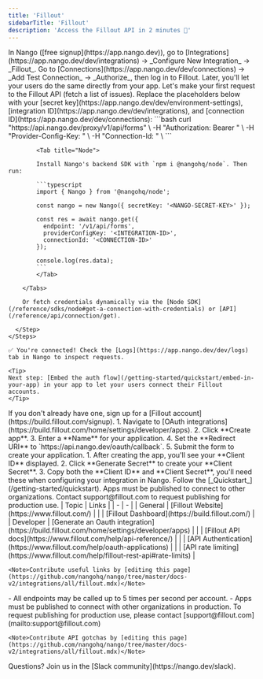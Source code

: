 ```yaml
---
title: 'Fillout'
sidebarTitle: 'Fillout'
description: 'Access the Fillout API in 2 minutes 💨'
---
```


<Tabs>
  <Tab title="🚀 Quickstart">
    <Steps>
      <Step title="Create an integration">
        In Nango ([free signup](https://app.nango.dev)), go to [Integrations](https://app.nango.dev/dev/integrations) -> _Configure New Integration_ -> _Fillout_.
      </Step>
      <Step title="Authorize Fillout">
        Go to [Connections](https://app.nango.dev/dev/connections) -> _Add Test Connection_ -> _Authorize_, then log in to Fillout. Later, you'll let your users do the same directly from your app.
      </Step>
      <Step title="Call the Fillout API">
        Let's make your first request to the Fillout API (fetch a list of issues). Replace the placeholders below with your [secret key](https://app.nango.dev/dev/environment-settings), [integration ID](https://app.nango.dev/dev/integrations), and [connection ID](https://app.nango.dev/dev/connections):
        <Tabs>
            <Tab title="cURL">
                 ```bash
                curl "https://api.nango.dev/proxy/v1/api/forms" \
                  -H "Authorization: Bearer <NANGO-SECRET-KEY>" \
                  -H "Provider-Config-Key: <INTEGRATION-ID>" \
                  -H "Connection-Id: <CONNECTION-ID>" \
                ```
            </Tab>

            <Tab title="Node">

            Install Nango's backend SDK with `npm i @nangohq/node`. Then run:

            ```typescript
            import { Nango } from '@nangohq/node';

            const nango = new Nango({ secretKey: '<NANGO-SECRET-KEY>' });

            const res = await nango.get({
              endpoint: '/v1/api/forms',
              providerConfigKey: '<INTEGRATION-ID>',
              connectionId: '<CONNECTION-ID>'
            });

            console.log(res.data);
            ```
            </Tab>

        </Tabs>

        Or fetch credentials dynamically via the [Node SDK](/reference/sdks/node#get-a-connection-with-credentials) or [API](/reference/api/connection/get).

      </Step>
    </Steps>

    ✅ You're connected! Check the [Logs](https://app.nango.dev/dev/logs) tab in Nango to inspect requests.

    <Tip>
    Next step: [Embed the auth flow](/getting-started/quickstart/embed-in-your-app) in your app to let your users connect their Fillout accounts.
    </Tip>
  </Tab>
  <Tab title="🧑‍💻 OAuth app setup">
    <Steps>
      <Step title="Create a Fillout account">
        If you don't already have one, sign up for a [Fillout account](https://build.fillout.com/signup).
      </Step>
      <Step title="Create an OAuth application">
        1. Navigate to [OAuth integrations](https://build.fillout.com/home/settings/developer/apps).
        2. Click **Create app**.
        3. Enter a **Name** for your application.
        4. Set the **Redirect URI** to `https://api.nango.dev/oauth/callback`.
        5. Submit the form to create your application.
      </Step>
      <Step title="Obtain your OAuth credentials">
        1. After creating the app, you'll see your **Client ID** displayed.
        2. Click **Generate Secret** to create your **Client Secret**.
        3. Copy both the **Client ID** and **Client Secret**, you'll need these when configuring your integration in Nango.
      </Step>
      <Step title="Next">
        Follow the [_Quickstart_](/getting-started/quickstart).
      </Step>
    </Steps>
    <Note>Apps must be published to connect to other organizations. Contact support@fillout.com to request publishing for production use.</Note>
  </Tab>
  <Tab title="🔗 Useful links">
    | Topic | Links | 
    | - | - | 
    | General | [Fillout Website](https://www.fillout.com/) |
    | | [Fillout Dashboard](https://build.fillout.com/) |
    | Developer | [Generate an Oauth integration](https://build.fillout.com/home/settings/developer/apps) |
    | | [Fillout API docs](https://www.fillout.com/help/api-reference/) |
    | | [API Authentication](https://www.fillout.com/help/oauth-applications) |
    | | [API rate limiting](https://www.fillout.com/help/fillout-rest-api#rate-limits) |

    <Note>Contribute useful links by [editing this page](https://github.com/nangohq/nango/tree/master/docs-v2/integrations/all/fillout.mdx)</Note>
  </Tab>
  <Tab title="🚨 API gotchas">
    - All endpoints may be called up to 5 times per second per account.
    - Apps must be published to connect with other organizations in production. To request publishing for production use, please contact [support@fillout.com](mailto:support@fillout.com)

    <Note>Contribute API gotchas by [editing this page](https://github.com/nangohq/nango/tree/master/docs-v2/integrations/all/fillout.mdx)</Note>
  </Tab>
</Tabs>

<Info>
    Questions? Join us in the [Slack community](https://nango.dev/slack).
</Info>